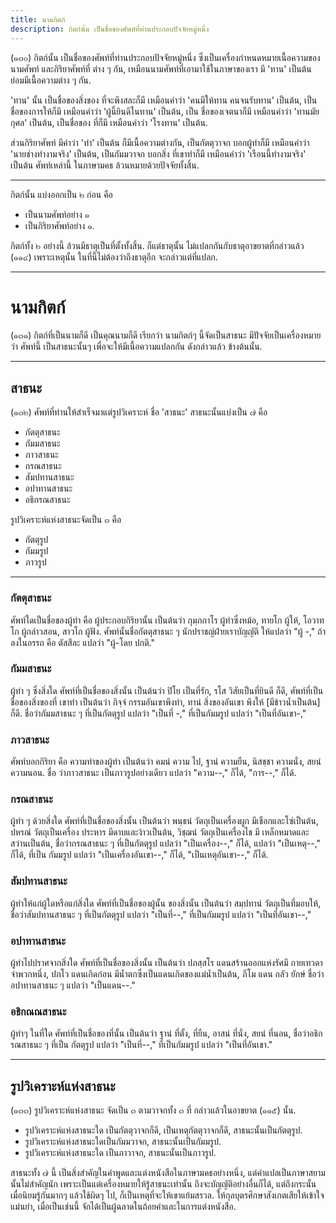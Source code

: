 ```yaml
---
title: นามกิตก์
description: กิตก์นั้น เป็นชื่อของศัพท์ที่ท่านประกอบปัจจัยหมู่หนึ่ง
---
```


(๑๓๐) กิตก์นั้น เป็นชื่อของศัพท์ที่ท่านประกอบปัจจัยหมู่หนึ่ง ซึ่งเป็นเครื่องกำหนดหมายเนื้อความของนามศัพท์ และกิริยาศัพท์ที่ ต่าง ๆ กัน, เหมือนนามศัพท์ที่เอามาใช้ในภาษาของเรา มี 'ทาน' เป็นต้น ย่อมมีเนื้อความต่าง ๆ กัน.

'ทาน' นั้น เป็นชื่อของสิ่งของ ที่จะพึงสละก็มี เหมือนคำว่า 'คนมีให้ทาน คนจนรับทาน' เป็นต้น, เป็นชื่อของการให้ก็มี เหมือนคำว่า 'ผู้นี้ยินดีในทาน' เป็นต้น, เป็น ชื่อของเจตนาก็มี เหมือนคำว่า 'ทานมัยกุศล' เป็นต้น, เป็นชื่อของ ที่ก็มี เหมือนคำว่า 'โรงทาน' เป็นต้น.

ส่วนกิริยาศัพท์ มีคำว่า 'ทำ' เป็นต้น ก็มีเนื้อความต่างกัน, เป็นกัตตุวาจก บอกผู้ทำก็มี เหมือนคำว่า 'นายช่างทำงามจริง' เป็นต้น, เป็นกัมมวาจก บอกสิ่ง ที่เขาทำก็มี เหมือนคำว่า 'เรือนนี้ทำงามจริง' เป็นต้น
ศัพท์เหล่านี้ ในภาษามคธ ล้วนหมายด้วยปัจจัยทั้งสิ้น.

---

กิตก์นั้น แบ่งออกเป็น ๒ ก่อน คือ

- เป็นนามศัพท์อย่าง ๑
- เป็นกิริยาศัพท์อย่าง ๑.

กิตก์ทั้ง ๒ อย่างนี้ ล้วนมีธาตุเป็นที่ตั้งทั้งสิ้น. ก็แต่ธาตุนั้น ไม่แปลกกันกับธาตุอาขยาตที่กล่าวแล้ว (๑๑๔) เพราะเหตุนั้น ในที่นี้ไม่ต้องว่าถึงธาตุอีก จะกล่าวแต่ที่แปลก.

---

# นามกิตก์

(๑๓๑) กิตก์ที่เป็นนามก็ดี เป็นคุณนามก็ดี เรียกว่า นามกิตก์ๆ นี้จัดเป็นสาธนะ มีปัจจัยเป็นเครื่องหมายว่า ศัพท์นี้
เป็นสาธนะนั้นๆ เพื่อจะให้มีเนื้อความแปลกกัน ดังกล่าวแล้ว ข้างต้นนั้น.

---

## สาธนะ

(๑๓๒) ศัพท์ที่ท่านให้สำเร็จมาแต่รูปวิเคราะห์ ชื่อ 'สาธนะ' สาธนะนั้นแบ่งเป็น ๗ คือ

- กัตตุสาธนะ
- กัมมสาธนะ
- ภาวสาธนะ
- กรณสาธนะ
- สัมปทานสาธนะ
- อปาทานสาธนะ
- อธิกรณสาธนะ

รูปวิเคราะห์แห่งสาธนะจัดเป็น ๓ คือ

- กัตตุรูป
- กัมมรูป
- ภาวรูป

---

### กัตตุสาธนะ

ศัพท์ใดเป็นชื่อของผู้ทำ คือ ผู้ประกอบกิริยานั้น เป็นต้นว่า กุมฺภกาโร ผู้ทำซึ่งหม้อ, ทายโก ผู้ให้, โอวาทโก ผู้กล่าวสอน, สาวโก ผู้ฟัง.
ศัพท์นั้นชื่อกัตตุสาธนะ ๆ นักปราชญ์ฝ่ายเราบัญญัติ ให้แปลว่า "ผู้ -," ถ้าลงในอรรถ คือ ตัสสีละ แปลว่า "ผู้-โดย ปกติ."

### กัมมสาธนะ

ผู้ทำ ๆ ซึ่งสิ่งใด ศัพท์ที่เป็นชื่อของสิ่งนั้น เป็นต้นว่า ปิโย เป็นที่รัก, รโส วิสัยเป็นที่ยินดี ก็ดี, ศัพท์ที่เป็นชื่อของสิ่งของที่ เขาทำ เป็นต้นว่า กิจฺจํ กรรมอันเขาพึงทำ, ทานํ สิ่งของอันเขา พึงให้ [มีข้าวน้ำเป็นต้น] ก็ดี.
ชื่อว่ากัมมสาธนะ ๆ ที่เป็นกัตตุรูป แปลว่า "เป็นที่ -," ที่เป็นกัมมรูป แปลว่า "เป็นที่อันเขา-,"

### ภาวสาธนะ

ศัพท์บอกกิริยา คือ ความทำของผู้ทำ เป็นต้นว่า คมนํ ความ ไป, ฐานํ ความยืน, นิสชฺชา ความนั่ง, สยนํ ความนอน.
ชื่อ ว่าภาวสาธนะ เป็นภาวรูปอย่างเดียว แปลว่า "ความ--," ก็ได้, "การ--," ก็ได้.

### กรณสาธนะ

ผู้ทำ ๆ ด้วยสิ่งใด ศัพท์ที่เป็นชื่อของสิ่งนั้น เป็นต้นว่า พนฺธนํ วัตถุเป็นเครื่องผูก มีเชือกและโซ่เป็นต้น, ปหรณํ วัตถุเป็นเครื่อง ประหาร มีดาบและง้าวเป็นต้น, วิชฺฌนํ วัตถุเป็นเครื่องไช มี เหล็กหมาดและสว่านเป็นต้น, ชื่อว่ากรณสาธนะ ๆ ที่เป็นกัตตุรูป แปลว่า "เป็นเครื่อง--," ก็ได้, แปลว่า "เป็นเหตุ--," ก็ได้, ที่เป็น กัมมรูป แปลว่า "เป็นเครื่องอันเขา--," ก็ได้, "เป็นเหตุอันเขา--," ก็ได้.

### สัมปทานสาธนะ

ผู้ทำให้แก่ผู้ใดหรือแก่สิ่งใด ศัพท์ที่เป็นชื่อของผู้นั้น ของสิ่งนั้น เป็นต้นว่า สมฺปทานํ วัตถุเป็นที่มอบให้, ชื่อว่าสัมปทานสาธนะ ๆ ที่เป็นกัตตุรูป แปลว่า "เป็นที่--," ที่เป็นกัมมรูป แปลว่า "เป็นที่อันเขา--,"

### อปาทานสาธนะ

ผู้ทำไปปราศจากสิ่งใด ศัพท์ที่เป็นชื่อของสิ่งนั้น เป็นต้นว่า
ปภสฺสโร แดนสร้านออกแห่งรัศมี กายเทวดาจำพวกหนึ่ง, ปภโว แดนเกิดก่อน มีน้ำตกซึ่งเป็นแดนเกิดของแม่น้ำเป็นต้น, ภีโม แดน กลัว ยักษ์ ชื่อว่าอปาทานสาธนะ ๆ แปลว่า "เป็นแดน--."

### อธิกณณสาธนะ

ผู้ทำๆ ในที่ใด ศัพท์ที่เป็นชื่อของที่นั้น เป็นต้นว่า ฐานํ ที่ตั้ง, ที่ยืน, อาสนํ ที่นั่ง, สยนํ ที่นอน, ชื่อว่าอธิกรณสาธนะ ๆ ที่เป็น กัตตุรูป แปลว่า "เป็นที่--," ที่เป็นกัมมรูป แปลว่า "เป็นที่อันเขา."

---

## รูปวิเคราะห์แห่งสาธนะ

(๑๓๓) รูปวิเคราะห์แห่งสาธนะ จัดเป็น ๓ ตามวาจกทั้ง ๓ ที่ กล่าวแล้วในอาขยาต (๑๑๕) นั้น.

- รูปวิเคราะห์แห่งสาธนะใด เป็นกัตตุวาจกก็ดี, เป็นเหตุกัตตุวาจกก็ดี, สาธนะนั้นเป็นกัตตุรูป.
- รูปวิเคราะห์แห่งสาธนะใดเป็นกัมมวาจก, สาธนะนั้นเป็นกัมมรูป.
- รูปวิเคราะห์แห่งสาธนะใด เป็นภาวาจก, สาธนะนั้นเป็นภาวรูป.

สาธนะทั้ง ๗ นี้ เป็นสิ่งสำคัญในคำพูดและแต่งหนังสือในภาษามคธอย่างหนึ่ง, แต่คำแปลเป็นภาษาสยามนั้นไม่สำคัญนัก เพราะเป็นแต่เครื่องหมายให้รู้สาธนะเท่านั้น ถึงจะบัญญัติอย่างอื่นก็ได้,
แต่ถึงกระนั้น เมื่อนิยมรู้กันมากๆ แล้วใช้ผิดๆ ไป, ก็เป็นเหตุที่จะให้เขาแย้มสรวล. ให้กุลบุตรศึกษาสังเกตเสียให้เข้าใจแม่นยำ, เมื่อเป็นเช่นนี้ จักได้เป็นผู้ฉลาดในถ้อยคำและในการแต่งหนังสือ.
